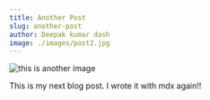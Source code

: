 ```yaml
---
title: Another Post
slug: another-post
author: Deepak kumar dash
image: ./images/post2.jpg
---
```


<!-- @format -->

![this is another image](./images/post2.jpg)

This is my next blog post. I wrote it with mdx again!!
